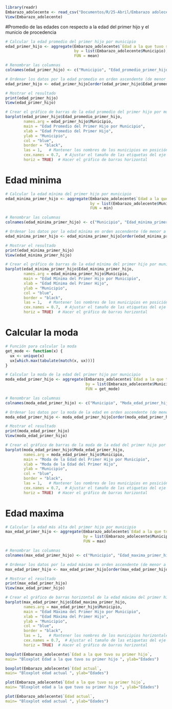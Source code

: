 
```r
library(readr)
Embarazo_adolecente <- read_csv("Documentos/R/25-Abril/Embarazo adolecente.csv")
View(Embarazo_adolecente)
```
#Promedio de las edades con respecto a la edad del primer hijo y el municio de procedencia
```r
# Calcular la edad promedio del primer hijo por municipio
edad_primer_hijo <- aggregate(Embarazo_adolecente$`Edad a la que tuvo su primer hijo`, 
                              by = list(Embarazo_adolecente$Municipio), 
                              FUN = mean)

# Renombrar las columnas
colnames(edad_primer_hijo) <- c("Municipio", "Edad_promedio_primer_hijo")

# Ordenar los datos por la edad promedio en orden ascendente (de menor a mayor)
edad_primer_hijo <- edad_primer_hijo[order(edad_primer_hijo$Edad_promedio_primer_hijo), ]

# Mostrar el resultado
print(edad_primer_hijo)
View(edad_primer_hijo)

# Crear el gráfico de barras de la edad promedio del primer hijo por municipio
barplot(edad_primer_hijo$Edad_promedio_primer_hijo,
        names.arg = edad_primer_hijo$Municipio,
        main = "Edad Promedio del Primer Hijo por Municipio",
        xlab = "Edad Promedio del Primer Hijo",
        ylab = "Municipio",
        col = "blue",
        border = "black",
        las = 1,   # Mantener los nombres de los municipios en posición horizontal
        cex.names = 0.7,  # Ajustar el tamaño de las etiquetas del eje Y
        horiz = TRUE)  # Hacer el gráfico de barras horizontal


```

# Edad minima
```r
# Calcular la edad mínima del primer hijo por municipio
edad_minima_primer_hijo <- aggregate(Embarazo_adolecente$`Edad a la que tuvo su primer hijo`, 
                                     by = list(Embarazo_adolecente$Municipio), 
                                     FUN = min)

# Renombrar las columnas
colnames(edad_minima_primer_hijo) <- c("Municipio", "Edad_minima_primer_hijo")

# Ordenar los datos por la edad mínima en orden ascendente (de menor a mayor)
edad_minima_primer_hijo <- edad_minima_primer_hijo[order(edad_minima_primer_hijo$Edad_minima_primer_hijo), ]

# Mostrar el resultado
print(edad_minima_primer_hijo)
View(edad_minima_primer_hijo)

# Crear el gráfico de barras de la edad mínima del primer hijo por municipio
barplot(edad_minima_primer_hijo$Edad_minima_primer_hijo,
        names.arg = edad_minima_primer_hijo$Municipio,
        main = "Edad Mínima del Primer Hijo por Municipio",
        xlab = "Edad Mínima del Primer Hijo",
        ylab = "Municipio",
        col = "blue",
        border = "black",
        las = 1,   # Mantener los nombres de los municipios en posición horizontal
        cex.names = 0.7,  # Ajustar el tamaño de las etiquetas del eje Y
        horiz = TRUE)  # Hacer el gráfico de barras horizontal


```
#     Calcular la moda
```r
# Función para calcular la moda
get_mode <- function(x) {
  ux <- unique(x)
  ux[which.max(tabulate(match(x, ux)))]
}

# Calcular la moda de la edad del primer hijo por municipio
moda_edad_primer_hijo <- aggregate(Embarazo_adolecente$`Edad a la que tuvo su primer hijo`, 
                                   by = list(Embarazo_adolecente$Municipio), 
                                   FUN = get_mode)

# Renombrar las columnas
colnames(moda_edad_primer_hijo) <- c("Municipio", "Moda_edad_primer_hijo")

# Ordenar los datos por la moda de la edad en orden ascendente (de menor a mayor)
moda_edad_primer_hijo <- moda_edad_primer_hijo[order(moda_edad_primer_hijo$Moda_edad_primer_hijo), ]

# Mostrar el resultado
print(moda_edad_primer_hijo)
View(moda_edad_primer_hijo)

# Crear el gráfico de barras de la moda de la edad del primer hijo por municipio
barplot(moda_edad_primer_hijo$Moda_edad_primer_hijo,
        names.arg = moda_edad_primer_hijo$Municipio,
        main = "Moda de la Edad del Primer Hijo por Municipio",
        xlab = "Moda de la Edad del Primer Hijo",
        ylab = "Municipio",
        col = "blue",
        border = "black",
        las = 1,   # Mantener los nombres de los municipios en posición horizontal
        cex.names = 0.7,  # Ajustar el tamaño de las etiquetas del eje Y
        horiz = TRUE)  # Hacer el gráfico de barras horizontal

```
# Edad maxima
```r
# Calcular la edad más alta del primer hijo por municipio
max_edad_primer_hijo <- aggregate(Embarazo_adolecente$`Edad a la que tuvo su primer hijo`, 
                                  by = list(Embarazo_adolecente$Municipio), 
                                  FUN = max)

# Renombrar las columnas
colnames(max_edad_primer_hijo) <- c("Municipio", "Edad_maxima_primer_hijo")

# Ordenar los datos por la edad máxima en orden ascendente (de menor a mayor)
max_edad_primer_hijo <- max_edad_primer_hijo[order(max_edad_primer_hijo$Edad_maxima_primer_hijo), ]

# Mostrar el resultado
print(max_edad_primer_hijo)
View(max_edad_primer_hijo)

# Crear el gráfico de barras horizontal de la edad máxima del primer hijo por municipio
barplot(max_edad_primer_hijo$Edad_maxima_primer_hijo,
        names.arg = max_edad_primer_hijo$Municipio,
        main = "Edad Máxima del Primer Hijo por Municipio",
        xlab = "Edad Máxima del Primer Hijo",
        ylab = "Municipio",
        col = "blue",
        border = "black",
        las = 1,   # Mantener los nombres de los municipios horizontales
        cex.names = 0.7,  # Ajustar el tamaño de las etiquetas del eje Y
        horiz = TRUE)  # Hacer el gráfico de barras horizontal

```

```r
boxplot(Embarazo_adolecente$`Edad a la que tuvo su primer hijo`, 
main= "Bloxplot Edad a la que tuvo su primer hijo ", ylab="Edades")
```
```r
boxplot(Embarazo_adolecente$`Edad actual`, 
main= "Bloxplot edad actual ", ylab="Edades")
```
```r
plot(Embarazo_adolecente$`Edad a la que tuvo su primer hijo`, 
main= "Bloxplot edad a la que tuvo su primer hijo ", ylab="Edades")
```
```r
plot(Embarazo_adolecente$`Edad actual`, 
main= "Bloxplot edad actual ", ylab="Edades")
```

